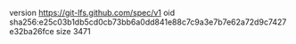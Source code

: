 version https://git-lfs.github.com/spec/v1
oid sha256:e25c03b1db5cd0cb73bb6a0dd841e88c7c9a3e7b7e62a72d9c7427e32ba26fce
size 3471
